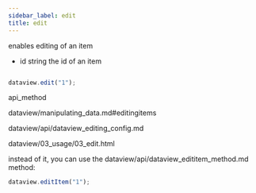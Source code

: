 ```yaml
---
sidebar_label: edit
title: edit
---
```



          


<Short>
 enables editing of an item



</Short>



- id		string		the id of an item



~~~js

dataview.edit("1");


~~~
 api_method

<Descr>



</Descr>


 dataview/manipulating_data.md#editingitems


dataview/api/dataview_editing_config.md


dataview/03_usage/03_edit.html

 instead of it, you can use the dataview/api/dataview_edititem_method.md method:
~~~js
dataview.editItem("1");
~~~





